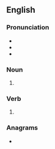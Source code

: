 ==English==

===Pronunciation===
* {{IPA|en|/waɪz/}}
* {{rhymes|en|aɪz|s=1}}
* {{homophones|en|wise|whys}}

===Noun===
{{head|en|noun form}}

# {{plural of|en|wye}}

===Verb===
{{head|en|verb form}}

# {{en-third-person singular of|wye}}

===Anagrams===
* {{anagrams|en|a=eswy|Wyse|weys|wyse|yews}}